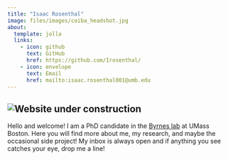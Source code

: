 ```yaml
---
title: "Isaac Rosenthal"
image: files/images/coiba_headshot.jpg
about: 
  template: jolla
  links:
    - icon: github
      text: GitHub
      href: https://github.com/Irosenthal/ 
    - icon: envelope
      text: Email
      href: mailto:isaac.rosenthal001@umb.edu
---
```


![Website under construction](files/images/construction.jpg)
---

Hello and welcome! I am a PhD candidate in the [Byrnes lab](https://byrneslab.net/) at UMass Boston. Here you will find more about me, my research, and maybe the occasional side project! My inbox is always open and if anything you see catches your eye, drop me a line!

